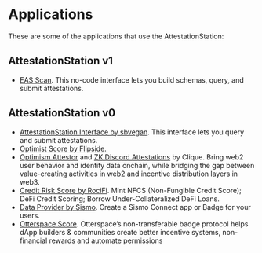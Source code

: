 # Applications 

These are some of the applications that use the AttestationStation:

## AttestationStation v1

- [EAS Scan](https://optimism.easscan.org/). This no-code interface lets you build schemas, query, and submit attestations.


## AttestationStation v0

- [AttestationStation Interface by sbvegan](https://github.com/sbvegan/attestation-station-interface). 
  This interface lets you query and submit attestations.
- [Optimist Score by Flipside](https://science.flipsidecrypto.xyz/optimist/).
- [Optimism Attestor](https://provenance.clique.social/attestor/opattestor) and [ZK Discord Attestations](https://clique.social/attestor/opattestor_discordroles) by Clique. 
  Bring web2 user behavior and identity data onchain, while bridging the gap between value-creating activities in web2 and incentive distribution layers in web3.
- [Credit Risk Score by RociFi](https://v2.roci.fi/app/analytics?address=0x00227dd82fae1220bdac630297753bb2cb4e8ddd). 
  Mint NFCS (Non-Fungible Credit Score); DeFi Credit Scoring; Borrow Under-Collateralized DeFi Loans.
- [Data Provider by Sismo](https://factory.sismo.io/). 
  Create a Sismo Connect app or Badge for your users.
- [Otterspace Score](https://docs.otterspace.xyz/otterspace-attestation-score). 
  Otterspace’s non-transferable badge protocol helps dApp builders & communities create better incentive systems, non-financial rewards and automate permissions
